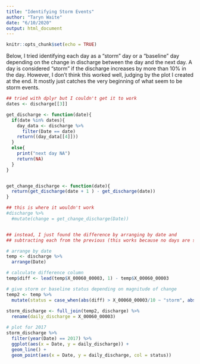```yaml
---
title: "Identifying Storm Events"
author: "Taryn Waite"
date: "6/10/2020"
output: html_document
---
```


```r
knitr::opts_chunk$set(echo = TRUE)
```


Below, I tried identifying each day as a "storm" day or a "baseline" day depending on the change in discharge between the day and the next day. A day is considered "storm" if the discharge increases by more than 10% in the day. However, I don't think this worked well, judging by the plot I created at the end. It mostly just catches the very beginning of what seem to be storm events.

```r

## tried with dplyr but I couldn't get it to work
dates <- discharge[[3]]

get_discharge <- function(date){
  if(date %in% dates){
    day_data <- discharge %>% 
      filter(Date == date)
    return((day_data[[4]]))
  }
  else{
    print("next day NA")
    return(NA)
  }
}


get_change_discharge <- function(date){
  return(get_discharge(date + 1 ) - get_discharge(date)) 
}

## this is where it wouldn't work 
#discharge %>%
  #mutate(change = get_change_discharge(Date))


## instead, I just found the difference by arranging by date and
## subtracting each from the previous (this works because no days are skipped)

# arrange by date
temp <- discharge %>% 
  arrange(Date) 

# calculate difference column
temp$diff <- lead(temp$X_00060_00003, 1) - temp$X_00060_00003

# give storm or baseline status depending on magnitude of change
temp2 <- temp %>% 
  mutate(status = case_when(abs(diff) > X_00060_00003/10 ~ "storm", abs(diff) <= X_00060_00003/10 ~"base"))
         
storm_discharge <- full_join(temp2, discharge) %>% 
  rename(daily_discharge = X_00060_00003)

# plot for 2017
storm_discharge %>% 
  filter(year(Date) == 2017) %>% 
  ggplot(aes(x = Date, y = daily_discharge)) +
  geom_line() +
  geom_point(aes(x = Date, y = daily_discharge, col = status)) 


```

